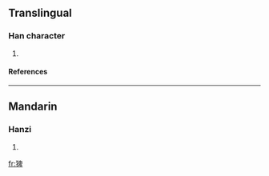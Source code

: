 ==Translingual==
===Han character===
{{Han char|rn=94|rad=犬|as=08|sn=11|four=4624<sub>0</sub>|canj=大竹竹田十 (KHHWJ)}}
# {{defn|Han|sort=犬08}}
====References====
{{Han ref|kx=0712.160|dkj=20463|dj=1124.190|hdz=21353.140|uh=7308|ud=29448|bh=D666|bd=54886}}

----
==Mandarin==
===Hanzi===
{{cmn-hanzi|pin=[[bà]] ([[ba4]]), [[liè]] ([[lie4]]), [[què]] ([[que4]])|wg=pa<sup>4</sup>, lieh<sup>4</sup>, ch'üeh<sup>4</sup>}}
# {{defn|Mandarin}}

[[fr:猈]]